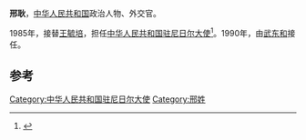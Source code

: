 '''邢耿'''，[[中华人民共和国|中华人民共和国]]政治人物、外交官。

1985年，接替[[王毓培|王毓培]]，担任[[中国驻尼日尔大使列表|中华人民共和国驻尼日尔大使]]<ref>{{cite web|author=中华人民共和国外交部|title=中国驻尼日尔历任大使|url=http://www.mfa.gov.cn/chn/pds/ziliao/wjrw/2167/2169/t9162.htm|publisher=中华人民共和国外交部|accessdate=2012-03-07}}</ref>。1990年，由[[武东和|武东和]]接任。

== 参考 ==
{{reflist}}
{{start box}}
{{s-dip}}
{{succession box|[[王毓培|王毓培]]|[[武东和|武东和]]|[[中国驻尼日尔大使列表|中华人民共和国驻尼日尔大使]]|1985年12月-1990年2月}}
{{end box}}
{{中国政治人物小作品}}

[[Category:中华人民共和国驻尼日尔大使|Category:中华人民共和国驻尼日尔大使]]
[[Category:邢姓|Category:邢姓]]